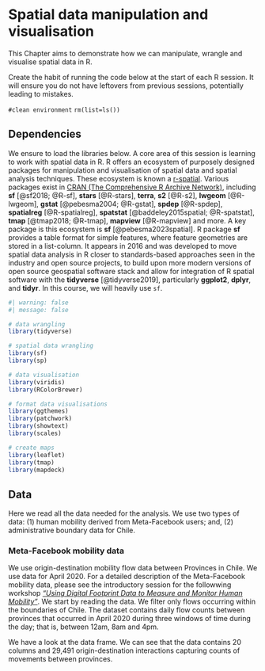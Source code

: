 # Spatial data manipulation and visualisation


This Chapter aims to demonstrate how we can manipulate, wrangle and visualise spatial data in R. 

:::: column-margin
::: callout-note
Create the habit of running the code below at the start of each R session. It will ensure you do not have leftovers from previous sessions, potentially leading to mistakes.

`#clean environment`
`rm(list=ls())`
:::
::::

## Dependencies

We ensure to load the libraries below. A core area of this session is learning to work with spatial data in R. R offers an ecosystem of purposely designed packages for manipulation and visualisation of spatial data and spatial analysis techniques. These ecosystem is known a [r-spatial](https://r-spatial.org). Various packages exist in [CRAN (The Comprehensive R Archive Network)](https://cran.r-project.org), including **sf** [@sf2018; @R-sf], **stars** [@R-stars], **terra**, **s2** [@R-s2], **lwgeom** [@R-lwgeom], **gstat** [@pebesma2004; @R-gstat], **spdep** [@R-spdep], **spatialreg** [@R-spatialreg], **spatstat** [@baddeley2015spatial; @R-spatstat], **tmap** [@tmap2018; @R-tmap], **mapview** [@R-mapview] and more. A key package is this ecosystem is **sf** [@pebesma2023spatial]. R package **sf** provides a table format for simple features, where feature geometries are stored in a list-column. It appears in 2016 and was developed to move spatial data analysis in R closer to standards-based approaches seen in the industry and open source projects, to build upon more modern versions of open source geospatial software stack and allow for integration of R spatial software with the **tidyverse** [@tidyverse2019], particularly **ggplot2**, **dplyr**, and **tidyr**. In this course, we will heavily use `sf`.

```r
#| warning: false
#| message: false

# data wrangling
library(tidyverse)

# spatial data wrangling
library(sf)
library(sp) 

# data visualisation
library(viridis) 
library(RColorBrewer) 

# format data visualisations
library(ggthemes)
library(patchwork)
library(showtext)
library(scales)

# create maps
library(leaflet)
library(tmap)
library(mapdeck)
```

## Data

Here we read all the data needed for the analysis. We use two types of data: (1) human mobility derived from Meta-Facebook users; and, (2) administrative boundary data for Chile.

### Meta-Facebook mobility data

We use origin-destination mobility flow data between Provinces in Chile. We use data for April 2020. For a detailed description of the Meta-Facebook mobility data, please see the introductory session for the followwing workshop [*"Using Digital Footprint Data to Measure and Monitor Human Mobility"*](https://fcorowe.github.io/dfd4mobility/data-description.html). We start by reading the data. We filter only flows occurring within the boundaries of Chile. The dataset contains daily flow counts between provinces that occurred in April 2020 during three windows of time during the day; that is, between 12am, 8am and 4pm.

We have a look at the data frame. We can see that the data contains 20 columns and 29,491 origin-destination interactions capturing counts of movements between provinces.

